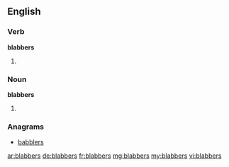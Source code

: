 ==English==

===Verb===
'''blabbers'''

# {{en-third-person singular of|blabber}}

===Noun===
'''blabbers'''
# {{plural of|blabber}}

===Anagrams===
* [[babblers#English|babblers]]

[[ar:blabbers]]
[[de:blabbers]]
[[fr:blabbers]]
[[mg:blabbers]]
[[my:blabbers]]
[[vi:blabbers]]